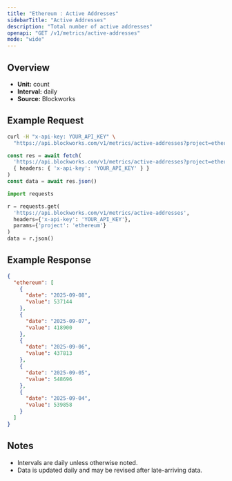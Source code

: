 ```yaml
---
title: "Ethereum : Active Addresses"
sidebarTitle: "Active Addresses"
description: "Total number of active addresses"
openapi: "GET /v1/metrics/active-addresses"
mode: "wide"
---
```


## Overview

- **Unit:** count
- **Interval:** daily
- **Source:** Blockworks

## Example Request

<CodeGroup>

```bash cURL
curl -H "x-api-key: YOUR_API_KEY" \
  "https://api.blockworks.com/v1/metrics/active-addresses?project=ethereum"
```

```typescript TypeScript
const res = await fetch(
  'https://api.blockworks.com/v1/metrics/active-addresses?project=ethereum',
  { headers: { 'x-api-key': 'YOUR_API_KEY' } }
)
const data = await res.json()
```

```python Python
import requests

r = requests.get(
  'https://api.blockworks.com/v1/metrics/active-addresses',
  headers={'x-api-key': 'YOUR_API_KEY'},
  params={'project': 'ethereum'}
)
data = r.json()
```

</CodeGroup>

## Example Response

```json
{
  "ethereum": [
    {
      "date": "2025-09-08",
      "value": 537144
    },
    {
      "date": "2025-09-07",
      "value": 418900
    },
    {
      "date": "2025-09-06",
      "value": 437813
    },
    {
      "date": "2025-09-05",
      "value": 548696
    },
    {
      "date": "2025-09-04",
      "value": 539858
    }
  ]
}
```

## Notes
- Intervals are daily unless otherwise noted.
- Data is updated daily and may be revised after late-arriving data.
